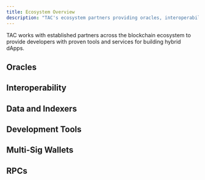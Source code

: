 ```yaml
---
title: Ecosystem Overview
description: "TAC's ecosystem partners providing oracles, interoperability, data indexing, development tools, and infrastructure"
---
```


TAC works with established partners across the blockchain ecosystem to provide developers with proven tools and services for building hybrid dApps.

## Oracles

<CardGroup cols={2}>
  <Card title="RedStone" icon="database" href="ecosystem/oracles/redstone" />
  <Card title="Stork" icon="database" href="ecosystem/oracles/stork" />
  <Card title="eOracle" icon="database" href="ecosystem/oracles/eoracle" />
  <Card title="APRO" icon="database" href="ecosystem/oracles/apro" />
</CardGroup>

## Interoperability

<CardGroup cols={2}>
  <Card
    title="LayerZero"
    icon="arrow-left-right"
    href="ecosystem/interoperability/layerzero"
  />
  <Card
    title="Hyperlane"
    icon="arrow-left-right"
    href="ecosystem/interoperability/hyperlane"
  />
</CardGroup>

## Data and Indexers

<CardGroup cols={2}>
  <Card
    title="Goldsky"
    icon="chart-line"
    href="ecosystem/data-indexers/goldsky"
  />
  <Card title="Dune" icon="chart-line" href="ecosystem/data-indexers/dune" />
</CardGroup>

## Development Tools

<CardGroup cols={2}>
  <Card
    title="Thirdweb"
    icon="code"
    href="ecosystem/development-tools/thirdweb"
  />
  <Card
    title="Tenderly"
    icon="code"
    href="ecosystem/development-tools/tenderly"
  />
</CardGroup>

## Multi-Sig Wallets

<CardGroup cols={1}>
  <Card title="Safe" icon="shield" href="ecosystem/multi-sig-wallets/safe" />
</CardGroup>

## RPCs

<CardGroup cols={1}>
  <Card title="Ankr" icon="server" href="ecosystem/rpcs/ankr" />
</CardGroup>
